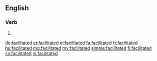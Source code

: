 ==English==

===Verb===
{{head|en|verb form}}

# {{en-past of|facilitate}}

[[de:facilitated]]
[[et:facilitated]]
[[el:facilitated]]
[[fa:facilitated]]
[[fr:facilitated]]
[[hu:facilitated]]
[[mg:facilitated]]
[[my:facilitated]]
[[simple:facilitated]]
[[fi:facilitated]]
[[sv:facilitated]]
[[vi:facilitated]]